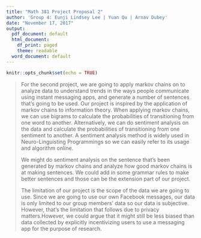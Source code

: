 ```yaml
---
title: "Math 381 Project Proposal 2"
author: 'Group 4: Eunji Lindsey Lee | Yuan Qu | Arnav Dubey'
date: "November 17, 2017"
output:
  pdf_document: default
  html_document:
    df_print: paged
    theme: readable
  word_document: default
---
```


```r
knitr::opts_chunk$set(echo = TRUE)
```


> For the second project, we are going to apply markov chains on to analyze data to understand trends in the ways people communicate using instant messaging apps, and generate a number of sentences that's going to be used. Our project is inspired by the application of markov chains to information theory. When applying markov chains, we can use bigrams to calculate the probabilities of transitioning from one word to another. Alternatively, we can do sentiment analysis on the data and calculate the probabilities of transitioning from one sentiment to another. A sentiment analysis method is widely used in Neuro-Linguisting Programmings so we can easily refer to its usage and algorithm online. 
> 
> We might do sentiment analysis on the sentence that's been generated by markov chains and analyze how good markov chains is at making sentences. We could add in some grammar rules to make better sentences and those can be the extension part of our project. 
> 
> The limitation of our project is the scope of the data we are going to use. Since we are going to use our own Facebook messages, our data is only limited to our group members' data so our data is subjective. However, that's the limitation that follows due to privacy matters.However, we could argue that it might still be less biased than data collected by explicitly incentivizing users to use a messaging app for the purpose of research.  


